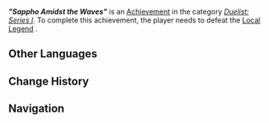 {{Achievement Infobox
|title        = "Sappho Amidst the Waves"
|id           = 82226
|order id     = 2226
|category     = Duelist: Series I
|description  = Defeat Local Legend: Sappho Amidst the Waves.
|requirements = 
|primogems    = 5
|tracking     = 
|topic        = Local Legend;Koholasaurus Warrior: Waveshuttler
|quest        = 
|hidden       = 
|set          = "Sappho Amidst the Waves" (Achievement)
|tier         = 1
|tiers_total  = 3
}}
'''''"Sappho Amidst the Waves"''''' is an [[Achievement]] in the category ''[[Duelist: Series I]]''. To complete this achievement, the player needs to defeat the [[Local Legend]] {{Enemy|Koholasaurus Warrior: Waveshuttler|text="Sappho Amidst the Waves" — Waterborne Lutenist}}.
<!--
==Gameplay Notes==
<gallery>
Achievement Japu Amidst the Waves Location.png|Map Location
Achievement Japu Amidst the Waves Location Context.png|Location Context
</gallery>
-->
==Other Languages==
{{Transclude|"Sappho Amidst the Waves" (Achievement)|Other Languages}}

==Change History==
{{Change History|5.0}}

==Navigation==
{{Achievement Navbox}}